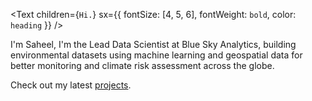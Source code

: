 <Text children={`Hi.`} sx={{ fontSize: [4, 5, 6], fontWeight: `bold`, color: `heading` }} />

I'm Saheel, I'm the Lead Data Scientist at Blue Sky Analytics, building environmental datasets using machine learning and geospatial data for better monitoring and climate risk assessment across the globe.

Check out my latest [projects](https://saheeBreezo.github.io/projects).
